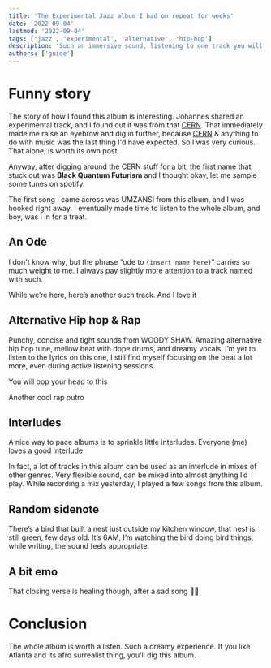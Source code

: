 ```yaml
---
title: 'The Experimental Jazz album I had on repeat for weeks'
date: '2022-09-04'
lastmod: '2022-09-04'
tags: ['jazz', 'experimental', 'alternative', 'hip-hop']
description: 'Such an immersive sound, listening to one track you will want to hear the rest'
authors: ['guide']
---
```


# Funny story

The story of how I found this album is interesting. Johannes shared an experimental track, and I found out it was from that [CERN](https://home.cern/about/who-we-are/our-mission). That immediately made me raise an eyebrow and dig in further, because [CERN](https://home.cern/about/who-we-are/our-mission) & anything to do with music was the last thing I'd have expected. So I was very curious. That alone, is worth its own post.

Anyway, after digging around the CERN stuff for a bit, the first name that stuck out was **Black Quantum Futurism** and I thought okay, let me sample some tunes on spotify.

The first song I came across was UMZANSI from this album, and I was hooked right away. I eventually made time to listen to the whole album, and boy, was I in for a treat.

<Track url={'06mxoO1dLT8bHiuOJBuPIs'} />

## An Ode
I don't know why, but the phrase “ode to `{insert name here}`” carries so much weight to me. I always pay slightly more attention to a track named with such.

<Track url={'1Epc5updeUNOKGLKWu0BhO'}/>

While we’re here, here’s another such track. And I love it

<Track url={'1iYvpJMPg00OLSxCK7lyyu'} />

## Alternative Hip hop & Rap
Punchy, concise and tight sounds from WOODY SHAW. Amazing alternative hip hop tune, mellow beat with dope drums, and dreamy vocals. 
I’m yet to listen to the lyrics on this one, I still find myself focusing on the beat a lot more, even during active listening sessions. 

<Track url={'5lze848D9OhqKWJay5I6JY'}/>

You will bop your head to this

<Track url={'0m3MeWg16xvxvNS6yYU48k'}/>

Another cool rap outro
<Track url={'6SZZ6QLs1eHaFBOirOp33M'}/>


## Interludes
A nice way to pace albums is to sprinkle little interludes. Everyone (me) loves a good interlude

<Track url={'3KancHLnr1SY4weviOgC1P'}/>

In fact, a lot of tracks in this album can be used as an interlude in mixes of other genres. Very flexible sound, can be mixed into almost anything I’d play. While recording a mix yesterday, I played a few songs from this album.

<Track url={'0vfhwRJ6iMHusq68onityY'}/>

## Random sidenote
There’s a bird that built a nest just outside my kitchen window, that nest is still green, few days old. 
It’s 6AM, I’m watching the bird doing bird things, while writing, the sound feels appropriate.

<Track url={'4n6cF8bI2dReH938yzoY5e'}/>

## A bit emo 
That closing verse is healing though, after a sad song 💪🏽

<Track url={'6NcNYAGYN4pbaJX77WX30g'}/>


# Conclusion 
The whole album is worth a listen. Such a dreamy experience. If you like Atlanta and its afro surrealist thing, you’ll dig this album. 